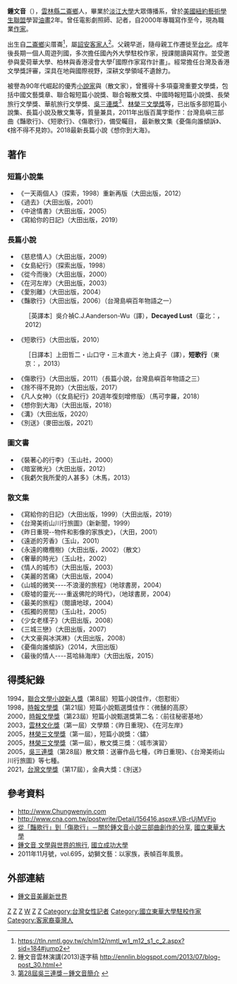 {{Infobox Writer
| name        = 鍾文音
| image       = File:鍾文音.jpg
| imagesize   = 150px
| birthname   = 
| caption     = 
| pseudonym   = 
| birth_date  = {{birth date and age|1969|3|7}}
| birth_place = {{ROC}}[[雲林縣|雲林縣]][[二崙鄉|二崙鄉]]
| death_date  = 
| death_place = 
| occupation  = 作家
| nationality = {{ROC}}
| period      = 
| genre       = [[小說|小說]]、[[散文|散文]]
| education   = [[淡江大學|淡江大學]]大眾傳播學系畢業
| subject     = 
| movement    =  
| notableworks=  
| magnum_opus =  
| influences  = 
| influenced  = 
| signature   = 
| patrons       = 
| awards        = [[吳三連獎|吳三連獎]]（2005) <br />[[林榮三文學獎|林榮三文學獎]] (2005) <br />[[台灣文學獎|台灣文學獎]] (2021)
| website     = 
| footnotes   = 
}}

'''鍾文音'''（{{bd|1969年|3月7日||}}），[[雲林縣|雲林縣]][[二崙鄉|二崙鄉]]人，畢業於[[淡江大學|淡江大學]]大眾傳播系，曾於[[美國|美國]][[紐約藝術學生聯盟|紐約藝術學生聯盟]]學習[[油畫|油畫]]2年。曾任電影劇照師、記者，自2000年專職寫作至今，現為職業[[作家|作家]]。

出生自[[二崙鄉|二崙鄉]]尖厝崙<ref>https://tln.nmtl.gov.tw/ch/m12/nmtl_w1_m12_s1_c_2.aspx?sid=184#jump2</ref>，屬[[詔安客家人|詔安客家人]]<ref>鍾文音雲林演講(2013)逐字稿 http://ennlin.blogspot.com/2013/07/blog-post_30.html</ref>。父親早逝，隨母親工作遷徙至[[台北|台北]]。成年後長期一個人周遊列國，多次擔任國內外大學駐校作家，授課閱讀與寫作。並受邀參與愛荷華大學、柏林與香港浸會大學｢國際作家寫作計畫｣。經常擔任台灣及香港文學獎評審，深具在地與國際視野，深耕文學領域不遺餘力。

被譽為90年代崛起的優秀[[小說家|小說家]]與（散文家），曾獲得十多項臺灣重要文學獎，包括中國文藝獎章、聯合報短篇小說獎、聯合報散文獎、中國時報短篇小說獎、長榮旅行文學獎、華航旅行文學獎、[[吳三連獎|吳三連獎]]<ref>[http://www.wusanlien.org.tw/02awards/02winners28_b00.htm 第28屆吳三連獎－鍾文音簡介] {{Wayback|url=http://www.wusanlien.org.tw/02awards/02winners28_b00.htm |date=20120617233703 }}</ref>、[[林榮三文學獎|林榮三文學獎]]等，已出版多部短篇小說集、長篇小說及散文集等，質量兼具，2011年出版百萬字鉅作：台灣島嶼三部曲《豔歌行》、《短歌行》、《傷歌行》，備受矚目， 最新散文集《憂傷向誰傾訴》、《捨不得不見妳》。2018最新長篇小說《想你到大海》。

== 著作 ==
===短篇小說集===
*《一天兩個人》（探索，1998）重新再版（大田出版，2012）
*《過去》（大田出版，2001）
*《中途情書》（大田出版，2005）
*《寫給你的日記》（大田出版，2019）

===長篇小說===
*《慈悲情人》（大田出版，2009）
*《女島紀行》（探索出版，1998）
*《從今而後》（大田出版，2000） 
*《在河左岸》（大田出版，2003）
*《愛別離》（大田出版，2004）
*《豔歌行》（大田出版，2006）（台灣島嶼百年物語之一）
:［英譯本］吳介禎C.J.Aanderson-Wu（譯），'''Decayed Lust'''（臺北：{{link-jp| Serenity International | Serenity International }}，2012）
*《短歌行》（大田出版，2010）
:［日譯本］上田哲二・山口守・三木直大・池上貞子（譯），'''短歌行'''（東京：{{link-jp|作品社|作品社}}，2013）
*《傷歌行》（大田出版，2011）（長篇小說，台灣島嶼百年物語之三）
*《捨不得不見妳》（大田出版，2017）
*《凡人女神》（《女島紀行》20週年復刻增修版）（馬可孛羅，2018）
*《想你到大海》（大田出版，2018）
*《溝》（大田出版，2020）
*《別送》（麥田出版，2021）

===圖文書===
*《裝著心的行李》（玉山社，2000）
*《暗室微光》（大田出版，2012）
*《我虧欠我所愛的人甚多》（木馬，2013）

===散文集===
*《寫給你的日記》（大田出版，1999）（大田出版，2019）
*《台灣美術山川行旅圖》（新新聞，1999）
*《昨日重現--物件和影像的家族史》，（大田，2001）
*《遠逝的芳香》（玉山，2001）
*《永遠的橄欖樹》（大田出版，2002）（散文）
*《奢華的時光》（玉山社，2002）
*《情人的城市》（大田出版，2003）
*《美麗的苦痛》（大田出版，2004）
*《山城的微笑----不浪漫的旅程》（地球書房，2004）
*《廢墟的靈光----重返佛陀的時代》，（地球書房，2004）
*《最美的旅程》（閱讀地球，2004）
*《孤獨的房間》（玉山社，2005）
*《少女老樣子》（大田出版，2008）
*《三城三戀》（大田出版，2007）
*《大文豪與冰淇淋》（大田出版，2008）
*《憂傷向誰傾訴》（2014，大田出版）
*《最後的情人----莒哈絲海岸》（大田出版，2015）

== 得獎紀錄 ==
1994，[[聯合文學小說新人獎|聯合文學小說新人獎]]（第8屆）短篇小說佳作，〈怨懟街〉<br />
1998，[[時報文學獎|時報文學獎]]（第21屆）短篇小說甄選獎佳作：〈微醺的高原〉<br />
2000，[[時報文學獎|時報文學獎]]（第23屆）短篇小說甄選獎第二名：〈前往秘密基地〉<br />
2003，[[雲林文化獎|雲林文化獎]]（第一屆）文學類：《昨日重現》、《在河左岸》<br />
2005，[[林榮三文學獎|林榮三文學獎]]（第一屆），短篇小說獎：〈鏽〉<br />
2005，[[林榮三文學獎|林榮三文學獎]]（第一屆），散文獎三獎：〈城市演習〉<br />
2005，[[吳三連獎|吳三連獎]]（第28屆）散文類：送審作品七種，《昨日重現》、《台灣美術山川行旅圖》等七種。<br />
2021，[[台灣文學獎|台灣文學獎]]（第17屆），金典大獎：《別送》<br />

==參考資料==
* http://www.Chungwenyin.com
* http://www.cna.com.tw/postwrite/Detail/156416.aspx#.VB-rUjMVFjo
* [http://podcast.ndhu.edu.tw/podcast/show_episode/294 從「豔歌行」到「傷歌行」－關於鍾文音小說三部曲創作的分享], [[國立東華大學|國立東華大學]]
* [https://web.archive.org/web/20160304092429/http://bec002.web.ncku.edu.tw/ezfiles/337/1337/attach/15/pta_20832_6706110_51721.pdf 鍾文音 文學與世界的旅行], [[國立成功大學|國立成功大學]]
* 2011年11月號，vol.695，幼獅文藝：以家族，表幀百年風景。

==外部連結==
*[http://www.chungwenyin.com/ 鍾文音美麗新世界]

[[Category:台灣女性作家|Z]]
[[Category:台灣小說家|Z]]
[[Category:淡江大學校友|Z]]
[[Category:鍾姓|W]]
[[Category:雲林縣人|Z]]
[[Category:吳三連獎得主|Z]]
[[Category:台灣女性記者|Category:台灣女性記者]]
[[Category:國立東華大學駐校作家|Category:國立東華大學駐校作家]]
[[Category:客家裔臺灣人|Category:客家裔臺灣人]]